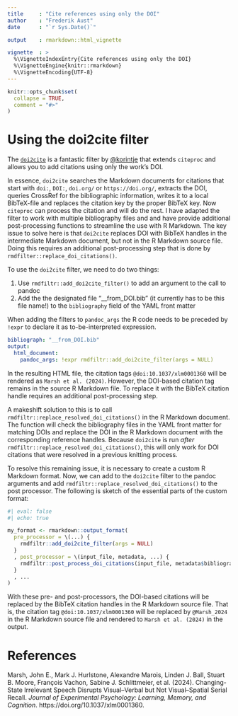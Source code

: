 ```yaml
---
title     : "Cite references using only the DOI"
author    : "Frederik Aust"
date      : "`r Sys.Date()`"

output    : rmarkdown::html_vignette

vignette  : >
  %\VignetteIndexEntry{Cite references using only the DOI}
  %\VignetteEngine{knitr::rmarkdown}
  %\VignetteEncoding{UTF-8}
---
```


```r
knitr::opts_chunk$set(
  collapse = TRUE,
  comment = "#>"
)
```

# Using the doi2cite filter

The [`doi2cite`](https://github.com/korintje/pandoc-doi2cite?tab=readme-ov-file) is a fantastic filter by [@korintje](https://github.com/korintje) that extends `citeproc` and allows you to add citations using only the work's DOI.

In essence, `doi2cite` searches the Markdown documents for citations that start with `doi:`, `DOI:`, `doi.org/` or `https://doi.org/`, extracts the DOI, queries CrossRef for the bibliographic information, writes it to a local BibTeX-file and replaces the citation key by the proper BibTeX key.
Now `citeproc` can process the citation and will do the rest.
I have adapted the filter to work with multiple bibliography files and and have provide additional post-processing functions to streamline the use with R Markdown.
The key issue to solve here is that `doi2cite` replaces DOI with BibTeX handles in the intermediate Markdown document, but not in the R Markdown source file.
Doing this requires an additional post-processing step that is done by `rmdfilter::replace_doi_citations()`.

To use the `doi2cite` filter, we need to do two things:

1. Use `rmdfiltr::add_doi2cite_filter()` to add an argument to the call to pandoc
2. Add the the designated file "__from_DOI.bib" (it currently has to be this file name!) to the `bibliography` field of the YAML front matter

When adding the filters to `pandoc_args` the R code needs to be preceded by `!expr` to declare it as to-be-interpreted expression.

~~~yaml
bibliograph: "__from_DOI.bib"
output:
  html_document:
    pandoc_args: !expr rmdfiltr::add_doi2cite_filter(args = NULL)
~~~

In the resulting HTML file, the citation tags `@doi:10.1037/xlm0001360` will be rendered as `Marsh et al. (2024)`.
However, the DOI-based citation tag remains in the source R Markdown file.
To replace it with the BibTeX citation handle requires an additional post-processing step.

A makeshift solution to this is to call `rmdfiltr::replace_resolved_doi_citations()` in the R Markdown document.
The function will check the bibliography files in the YAML front matter for matching DOIs and replace the DOI in the R Markdown document with the corresponding reference handles.
Because `doi2cite` is run *after* `rmdfiltr::replace_resolved_doi_citations()`, this will only work for DOI citations that were resolved in a previous knitting process.

To resolve this remaining issue, it is necessary to create a custom R Markdown format.
Now, we can add to the `doi2cite` filter to the pandoc arguments and add `rmdfiltr::replace_resolved_doi_citations()` to the post processor.
The following is sketch of the essential parts of the custom format:

```r
#| eval: false
#| echo: true

my_format <- rmarkdown::output_format(
  pre_processor = \(...) {
    rmdfiltr::add_doi2cite_filter(args = NULL)
  }
  , post_processor = \(input_file, metadata, ...) {
    rmdfiltr::post_process_doi_citations(input_file, metadata$bibliography)
  }
  , ...
)
```

With these pre- and post-processors, the DOI-based citations will be replaced by the BibTeX citation handles in the R Markdown source file.
That is, the citation tag `@doi:10.1037/xlm0001360` will be replaced by `@Marsh_2024` in the R Markdown source file and rendered to `Marsh et al. (2024)` in the output.

# References

Marsh, John E., Mark J. Hurlstone, Alexandre Marois, Linden J. Ball, Stuart B. Moore, François Vachon, Sabine J. Schlittmeier, et al. (2024). Changing-State Irrelevant Speech Disrupts Visual–Verbal but Not Visual–Spatial Serial Recall. *Journal of Experimental Psychology: Learning, Memory, and Cognition*. https://doi.org/10.1037/xlm0001360.
